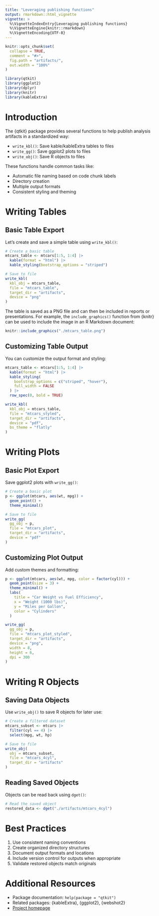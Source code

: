 ```yaml
---
title: "Leveraging publishing functions"
output: rmarkdown::html_vignette
vignette: >
  %\VignetteIndexEntry{Leveraging publishing functions}
  %\VignetteEngine{knitr::rmarkdown}
  %\VignetteEncoding{UTF-8}
---
```


```r
knitr::opts_chunk$set(
  collapse = TRUE,
  comment = "#>",
  fig.path = "artifacts/",
  out.width = "100%"
)
```

```r
library(qtkit)
library(ggplot2)
library(dplyr)
library(knitr)
library(kableExtra)
```

# Introduction

The {qtkit} package provides several functions to help publish analysis artifacts in a standardized way:

- `write_kbl()`: Save kable/kableExtra tables to files
- `write_gg()`: Save ggplot2 plots to files
- `write_obj()`: Save R objects to files

These functions handle common tasks like:

- Automatic file naming based on code chunk labels
- Directory creation
- Multiple output formats
- Consistent styling and theming

# Writing Tables

## Basic Table Export

Let's create and save a simple table using `write_kbl()`:

```r
# Create a basic table
mtcars_table <- mtcars[1:5, 1:4] |>
  kable(format = "html") |>
  kable_styling(bootstrap_options = "striped")

# Save to file
write_kbl(
  kbl_obj = mtcars_table,
  file = "mtcars_table",
  target_dir = "artifacts",
  device = "png"
)
```

The table is saved as a PNG file and can then be included in reports or presentations. For example, the `include_graphics()` function from  {knitr} can be used to include the image in an R Markdown document:

```r
knitr::include_graphics("./mtcars_table.png")
```

## Customizing Table Output

You can customize the output format and styling:

```r
mtcars_table <- mtcars[1:5, 1:4] |>
  kable(format = "html") |>
  kable_styling(
    bootstrap_options = c("striped", "hover"),
    full_width = FALSE
  ) |>
  row_spec(0, bold = TRUE)

write_kbl(
  kbl_obj = mtcars_table,
  file = "mtcars_styled",
  target_dir = "artifacts",
  device = "pdf",
  bs_theme = "flatly"
)
```

# Writing Plots

## Basic Plot Export

Save ggplot2 plots with `write_gg()`:

```r
# Create a basic plot
p <- ggplot(mtcars, aes(wt, mpg)) +
  geom_point() +
  theme_minimal()

# Save to file
write_gg(
  gg_obj = p,
  file = "mtcars_plot",
  target_dir = "artifacts",
  device = "pdf"
)
```

## Customizing Plot Output

Add custom themes and formatting:

```r
p <- ggplot(mtcars, aes(wt, mpg, color = factor(cyl))) +
  geom_point(size = 3) +
  theme_minimal() +
  labs(
    title = "Car Weight vs Fuel Efficiency",
    x = "Weight (1000 lbs)",
    y = "Miles per Gallon",
    color = "Cylinders"
  )

write_gg(
  gg_obj = p,
  file = "mtcars_plot_styled",
  target_dir = "artifacts",
  device = "png",
  width = 8,
  height = 6,
  dpi = 300
)
```

# Writing R Objects

## Saving Data Objects

Use `write_obj()` to save R objects for later use:

```r
# Create a filtered dataset
mtcars_subset <- mtcars |>
  filter(cyl == 4) |>
  select(mpg, wt, hp)

# Save to file
write_obj(
  obj = mtcars_subset,
  file = "mtcars_4cyl",
  target_dir = "artifacts"
)
```

## Reading Saved Objects

Objects can be read back using `dget()`:

```r
# Read the saved object
restored_data <- dget("./artifacts/mtcars_4cyl")
```

# Best Practices

1. Use consistent naming conventions
2. Create organized directory structures
3. Document output formats and locations
4. Include version control for outputs when appropriate
5. Validate restored objects match originals

# Additional Resources

- Package documentation: `help(package = "qtkit")`
- Related packages: {kableExtra}, {ggplot2}, {webshot2}
- [Project homepage](https://github.com/qtalr/qtkit)



